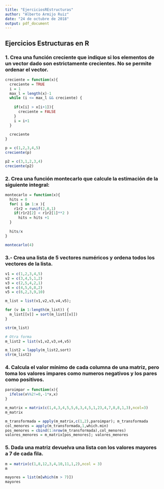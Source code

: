 ```yaml
---
title: "EjerciciosREstructuras"
author: "Alberto Armijo Ruiz"
date: "24 de octubre de 2018"
output: pdf_document
---
```

## Ejercicios Estructuras en R

### 1. Crea una función creciente que indique si los elementos de un vector dado son estrictamente crecientes. No se permite ordenar el vector.
```r
creciente = function(x){
  creciente = TRUE
  i = 1
  max_l = length(x)-1
  while (i <= max_l && creciente) {
    
    if(x[i] > x[i+1]){
      creciente = FALSE
    }
    i = i+1
  }
  
  creciente
}

p = c(1,2,3,4,5)
creciente(p)

p2 = c(3,1,2,3,4)
creciente(p2)
```


### 2. Crea una función montecarlo que calcule la estimación de la siguiente integral:
```r
montecarlo = function(x){
  hits = 0
  for( i in 1:x ){
    r1r2 = runif(2,0,1)
    if(r1r2[2] < r1r2[1]**2 )
      hits = hits +1
  }
  
  hits/x
}

montecarlo(4)
```


### 3.- Crea una lista de 5 vectores numéricos y ordena todos los vectores de la lista.
```r
v1 = c(1,2,3,4,5)
v2 = c(3,4,5,1,2)
v3 = c(2,5,4,2,1)
v4 = c(4,5,6,8,2)
v5 = c(6,2,3,9,10)

m_list = list(v1,v2,v3,v4,v5);

for (v in 1:length(m_list)) {
  m_list[[v]] = sort(m_list[[v]])
}

str(m_list)

# Otra forma
m_list2 = list(v1,v2,v3,v4,v5)

m_list2 = lapply(m_list2,sort)
str(m_list2)
```

### 4. Calcula el valor mínimo de cada columna de una matriz, pero toma los valores impares como numeros negativos y los pares como positivos.
```r
paroimpar = function(x){
  ifelse(x%%2!=0,-1*x,x) 
}

m_matrix = matrix(c(1,4,3,4,5,5,6,3,4,5,1,23,4,7,8,8,1,3),ncol=3)
m_matrix

m_transformada = apply(m_matrix,c(1,2),paroimpar); m_transformada
col_menores = apply(m_transformada,1,which.min)
pos_menores = cbind(1:nrow(m_transformada),col_menores)
valores_menores = m_matrix[pos_menores]; valores_menores
```

### 5. Dada una matriz devuelva una lista con los valores mayores a 7 de cada fila.
```r
m = matrix(c(1,8,12,3,4,10,11,1,2),ncol = 3)
m

mayores = list(m[which(m > 7)])
mayores
```


